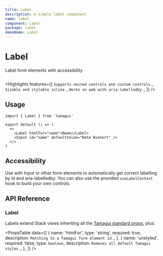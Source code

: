 ```yaml
---
title: Label
description: A simple label component
name: label
component: Label
package: label
demoName: Label
---
```


# Label

<Description>Label form elements with accessibility</Description>

<InstallBanner name="@tamagui/label" />

<HeroContainer>
  <LabelDemo />
</HeroContainer>

```tsx hero template=Label

```

<Highlights
  features={[
    `Supports nested controls and custom controls.`,
    `Sizable and stylable inline.`,
    `Works on web with aria-labelledby.`,
  ]}
/>

## Usage

```tsx
import { Label } from 'tamagui'

export default () => (
  <>
    <Label htmlFor="name">Name</Label>
    <Input id="name" defaultValue="Nate Wienert" />
  </>
)
```

## Accessibility

Use with Input or other form elements to automatically get correct labelling by id and aria-labelledby. You can also use the provided `useLabelContext` hook to build your own controls.

## API Reference

### Label

Labels extend Stack views inheriting all the [Tamagui standard props](/docs/intro/props), plus:

<PropsTable
  data={[
    {
      name: 'htmlFor',
      type: 'string',
      required: true,
      description: `Matching to a Tamagui form element id.`,
    },
    {
      name: 'unstyled',
      required: false,
      type: `boolean`,
      description: `Removes all default Tamagui styles.`,
    },
  ]}
/>
